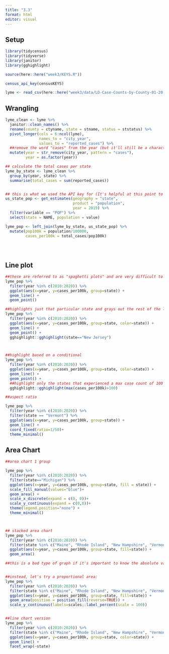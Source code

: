 ```yaml
---
title: "3.3"
format: html
editor: visual
---
```


## Setup

```r

library(tidycensus)
library(tidyverse)
library(janitor)
library(gghighlight)

source(here::here("week3/KEYS.R"))

census_api_key(censusKEYS)

lyme <- read_csv(here::here("week3/data/LD-Case-Counts-by-County-01-20.csv"))

```

## Wrangling

```r

lyme_clean <- lyme %>% 
  janitor::clean_names() %>% 
  rename(county = ctyname, state = stname, status = ststatus) %>% 
  pivot_longer(cols = 6:ncol(lyme),
               names_to = "city_year",
               values_to = "reported_cases") %>% 
  ##remove the word "cases" from the year (but it'll still be a character string)
  mutate(year = str_remove(city_year, pattern = "cases"),
         year = as.factor(year))

## calculate the total cases per state
lyme_by_state <- lyme_clean %>% 
  group_by(year, state) %>% 
  summarise(total_cases = sum(reported_cases))


## this is what we used the API key for (It's helpful at this point to write this into a .csv file so you don't have to pull from the internet/API every time (sometimes the API is down, sometimes you don't have internet...etc))
us_state_pop <- get_estimates(geography = "state", 
                              product = "population",
                              year = 2019) %>% 
  filter(variable == "POP") %>% 
  select(state = NAME, population = value)

lyme_pop <- left_join(lyme_by_state, us_state_pop) %>% 
  mutate(pop100k = population/100000,
         cases_per100k = total_cases/pop100k)


  
```

## Line plot

```r

##these are referred to as "spaghetti plots" and are very difficult to read as they are just a bunch of information on a plot
lyme_pop %>% 
  filter(year %in% c(2010:2020)) %>% 
  ggplot(aes(x=year, y=cases_per100k, group=state)) +
  geom_line() +
  geom_point() 

##highlights just that particular state and grays out the rest of the lines behind it
lyme_pop %>% 
  filter(year %in% c(2010:2020)) %>% 
  ggplot(aes(x=year, y=cases_per100k, group=state, color=state)) +
  geom_line() +
  geom_point() +
  gghighlight::gghighlight(state=="New Jersey")



##highlight based on a conditional
lyme_pop %>% 
  filter(year %in% c(2010:2020)) %>% 
  ggplot(aes(x=year, y=cases_per100k, group=state, color=state)) +
  geom_line() +
  geom_point() +
  ##highlight only the states that experienced a max case count of 100
  gghighlight::gghighlight(max(cases_per100k)>100)

##aspect ratio

lyme_pop %>% 
  filter(year %in% c(2010:2020)) %>% 
  filter(state == "Vermont") %>% 
  ggplot(aes(x=year, y=cases_per100k, group=state)) +
  geom_line() +
  coord_fixed(ratio=1/50)+
  theme_minimal()

```

## Area Chart

```r

##area chart 1 group

lyme_pop %>%  
  filter(year %in% c(2010:2020)) %>% 
  filter(state=="Michigan") %>% 
  ggplot(aes(x=year, y=cases_per100k, group=state, fill = state)) +
  scale_fill_manual(values="blue")+
  geom_area() +
  scale_x_discrete(expand = c(0, 0))+
  scale_y_continuous(expand = c(0,0))+
  theme(legend.position="none") +
  theme_minimal()



## stacked area chart 
lyme_pop %>% 
  filter(year %in% c(2010:2020)) %>% 
  filter(state %in% c("Maine", "Rhode Island", "New Hampshire", "Vermont")) %>% 
  ggplot(aes(x=year, y=cases_per100k, group=state, fill=state)) +
  geom_area()

##this is a bad type of graph if it's important to know the absolute values. Here the actual value corresponds to the difference between the top and the bottom for each color. Good when you want to show the evolution of a whole and the difference in contribution of each to the whole


##instead, let's try a proportional area:
lyme_pop %>% 
  filter(year %in% c(2010:2020)) %>% 
  filter(state %in% c("Maine", "Rhode Island", "New Hampshire", "Vermont")) %>% 
  ggplot(aes(x=year, y=cases_per100k, group=state, fill=state)) +
  geom_area(position = position_fill(reverse=TRUE)) +
  scale_y_continuous(labels=scales::label_percent(scale = 100))


##line chart version
lyme_pop %>% 
  filter(year %in% c(2010:2020)) %>% 
  filter(state %in% c("Maine", "Rhode Island", "New Hampshire", "Vermont")) %>% 
  ggplot(aes(x=year, y=cases_per100k, group=state, color=state)) +
  geom_line() +
  facet_wrap(~state)

```
